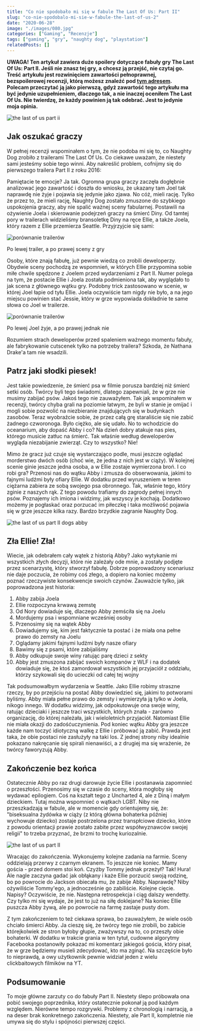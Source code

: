 ```yaml
---
title: "Co nie spodobało mi się w fabule The Last Of Us: Part II"
slug: "co-nie-spodobalo-mi-sie-w-fabule-the-last-of-us-2"
date: "2020-06-28"
image: "./images/080.jpg"
categories: ["Gaming", "Recenzje"]
tags: ["gaming", "gry", "naughty dog", "playstation"]
relatedPosts: []
---
```


**UWAGA! Ten artykuł zawiera duże spoilery dotyczące fabuły gry The Last Of Us: Part II. Jeśli nie znasz tej gry, a chcesz ją przejść, nie czytaj go. Treść artykułu jest rozwinięciem zawartości pełnoprawnej, bezspoilerowej recenzji, którą możesz znaleźć pod [tym adresem](/recenzja-the-last-of-us-part-2-gra-niestety-nieidealna/). Polecam przeczytać ją jako pierwszą, gdyż zawartość tego artykułu ma być jedynie uzupełnieniem, dlaczego tak, a nie inaczej oceniłem The Last Of Us. Nie twierdzę, że każdy powinien ją tak odebrać. Jest to jedynie moja opinia.**

![the last of us part ii](images/The-Last-of-Us™-Part-II_20200619204344-1366x768.jpg)

## Jak oszukać graczy

W pełnej recenzji wspominałem o tym, że nie podoba mi się to, co Naughty Dog zrobiło z trailerami The Last Of Us. Co ciekawe uważam, że niestety sami jesteśmy sobie tego winni. Aby nakreślić problem, cofnijmy się do pierwszego trailera Part II z roku 2016:

<YouTube id='W2Wnvvj33Wo' title='The Last Of Us Part II trailer'></YouTube>

Pamiętacie te emocje? Ja tak. Ogromna grupa graczy zaczęła dogłębnie analizować jego zawartość i doszła do wniosku, że ukazany tam Joel tak naprawdę nie żyje i pojawia się jedynie jako zjawa. No cóż, mieli rację. Tylko że przez to, że mieli rację, Naughty Dog zostało zmuszone do szybkiego uspokojenia graczy, aby nie spalić ważnej sceny fabularnej. Postawili na ożywienie Joela i skierowanie podejrzeń graczy na śmierć Diny. Od tamtej pory w trailerach widzieliśmy bransoletkę Diny na ręce Ellie, a także Joela, który razem z Ellie przemierza Seattle. Przyjrzyjcie się sami:

![porównanie trailerów](images/tlou2-trailer-porownanie-1366x768.jpg)

<ImageDescription>Po lewej trailer, a po prawej sceny z gry</ImageDescription>

Osoby, które znają fabułę, już pewnie wiedzą co zrobili deweloperzy. Obydwie sceny pochodzą ze wspomnień, w których Ellie przypomina sobie miłe chwile spędzone z Joelem przed wydarzeniami z Part II. Numer polega na tym, że postacie Ellie i Joela została podmieniona tak, aby wyglądało to jak scena z głównego wątku gry. Podobny trick zastosowano w scenie, w której Joel łapie od tyłu Ellie. Joela oczywiście tam nigdy nie było, a na jego miejscu powinien stać Jessie, który w grze wypowiada dokładnie te same słowa co Joel w trailerze.

![porównanie trailerów](images/tlou2-trailer-porownanie-2-1366x384.jpg)

<ImageDescription>Po lewej Joel żyje, a po prawej jednak nie</ImageDescription>

Rozumiem strach deweloperów przed spaleniem ważnego momentu fabuły, ale fabrykowanie cutscenek tylko na potrzeby trailera? Szkoda, że Nathana Drake'a tam nie wsadzili.

## Patrz jaki słodki piesek!

Jest takie powiedzenie, że śmierć psa w filmie porusza bardziej niż śmierć setki osób. Twórcy byli tego świadomi, dlatego zapewniali, że w grze nie musimy zabijać psów. Jakoś tego nie zauważyłem. Tak jak wspominałem w recenzji, twórcy chyba grali na poziomie łatwym, że byli w stanie je omijać i mogli sobie pozwolić na niezbieranie znajdujących się w budynkach zasobów. Teraz wyobraźcie sobie, że przez całą grę staraliście się nie zabić żadnego czworonoga. Było ciężko, ale się udało. No to wchodzicie do oceanarium, aby dopaść Abby i co? Na dzień dobry atakuje nas pies, którego musicie zatłuc na śmierć. Tak właśnie według deweloperów wygląda niezabijanie zwierząt. Czy to wszystko? Nie!

Mimo że gracz już czuje się wystarczająco podle, musi jeszcze oglądać morderstwo dwóch osób (choć wie, że jedna z nich jest w ciąży). W kolejnej scenie ginie jeszcze jedna osoba, a w Ellie zostaje wymierzona broń. I co robi gra? Przenosi nas do wątku Abby i zmusza do obserwowania, jakimi to fajnymi ludźmi były ofiary Ellie. W dodatku przed wyruszeniem w teren ciężarna zabiera ze sobą swojego psa obronnego. Tak, właśnie tego, który zginie z naszych rąk. Z tego powodu trafiamy do zagrody pełnej innych psów. Poznajemy ich imiona i widzimy, jak wszyscy je kochają. Dodatkowo możemy je pogłaskać oraz porzucać im piłeczkę i taka możliwość pojawia się w grze jeszcze kilka razy. Bardzo brzydkie zagranie Naughty Dog.

![the last of us part II dogs abby](images/tlou-2-dogs-1364x768.jpg)

## Zła Ellie! Zła!

Wiecie, jak odebrałem cały wątek z historią Abby? Jako wytykanie mi wszystkich złych decyzji, które nie zależały ode mnie, a zostały podjęte przez scenarzystę, który stworzył fabułę. Dobrze poprowadzony scenariusz nie daje poczucia, że robimy coś złego, a dopiero na koniec możemy poznać rzeczywiste konsekwencje swoich czynów. Zauważcie tylko, jak poprowadzona jest historia:

1. Abby zabija Joela
2. Ellie rozpoczyna krwawą zemstę
3. Od Nory dowiaduje się, dlaczego Abby zemściła się na Joelu
4. Mordujemy psa i wspomniane wcześniej osoby
5. Przenosimy się na wątek Abby
6. Dowiadujemy się, kim jest faktycznie ta postać i że miała ona pełne prawo do zemsty na Joelu
7. Oglądamy jakimi fajnymi ludźmi były nasze ofiary
8. Bawimy się z psami, które zabijaliśmy
9. Abby odkupuje swoje winy ratując parę dzieci z sekty
10. Abby jest zmuszona zabijać swoich kompanów z WLF i na dodatek dowiaduje się, że ktoś zamordował wszystkich jej przyjaciół z oddziału, którzy szykowali się do ucieczki od całej tej wojny

Tak podsumowałbym wydarzenia w Seattle. Jako Ellie robimy straszne rzeczy, by po przejściu na postać Abby dowiedzieć się, jakimi to potworami byliśmy. Abby miała pełne prawo do zemsty i wymierzyła ją tylko w Joela, nikogo innego. W dodatku widzimy, jak odpokutowuje ona swoje winy, ratując dzieciaki i jeszcze traci wszystkich, których znała - zarówno organizację, do której należała, jak i wieloletnich przyjaciół. Natomiast Ellie nie miała okazji do zadośćuczynienia. Pod koniec wątku Abby gra jeszcze każde nam toczyć idiotyczną walkę z Ellie i próbować ją zabić. Prawda jest taka, że obie postaci nie zasłużyły na taki los. Z jednej strony niby idealnie pokazano nakręcanie się spirali nienawiści, a z drugiej ma się wrażenie, że twórcy faworyzują Abby.

## Zakończenie bez końca

Ostatecznie Abby po raz drugi darowuje życie Ellie i postanawia zapomnieć o przeszłości. Przenosimy się w czasie do sceny, która mogłoby się wydawać epilogiem. Coś na kształt tego z Uncharted 4, ale z Diną i małym dzieckiem. Tutaj można wspomnieć o wątkach LGBT. Niby nie przeszkadzają w fabule, ale w momencie gdy orientujemy się, że: "biseksualna żydówka w ciąży (z którą główna bohaterka później wychowuje dziecko) zostaje postrzelona przez transpłciowe dziecko, które z powodu orientacji prawie zostało zabite przez współwyznawców swojej religii" to trzeba przyznać, że brzmi to trochę kuriozalnie.

![the last of us part II](images/The-Last-of-Us™-Part-II_20200623234427-1366x768.jpg)

Wracając do zakończenia. Wykonujemy kolejne zadania na farmie. Sceny oddzielają przerwy z czarnym ekranem. To jeszcze nie koniec. Mamy gościa - przed domem stoi koń. Czyżby Tommy jednak przeżył? Tak! Hura! Ale nagle zaczyna gadać jak obłąkany i każe Ellie porzucić swoją rodzinę, bo po powrocie do Jackson obiecała mu, że zabije Abby. Naprawdę? Niby ożywiliście Tommy'ego, a jednocześnie go zabiliście. Kolejne cięcie. Napisy? Oczywiście, że nie. Następna retrospekcja i ciąg dalszy wendetty. Czy tylko mi się wydaje, że jest to już na siłę doklejane? Na koniec Ellie puszcza Abby żywą, ale po powrocie na farmę zastaje pusty dom.

Z tym zakończeniem to też ciekawa sprawa, bo zauważyłem, że wiele osób chciało śmierci Abby. Ja cieszę się, że twórcy tego nie zrobili, bo zabicie którejkolwiek ze stron byłoby głupie, zważywszy na to, co przeszły obie bohaterki. W dodatku w trakcie grania w ten tytuł, cudowne algorytmy Facebooka postanowiły pokazać mi komentarz jakiegoś gościa, który pisał, że w grze będziemy musieli zdecydować, kto ma zginąć. Na szczęście było to nieprawdą, a owy użytkownik pewnie widział jeden z wielu clickbaitowych filmików na YT.

## Podsumowanie

To moje główne zarzuty co do fabuły Part II. Niestety ślepo próbowała ona pobić swojego poprzednika, który ostatecznie pokonał ją pod każdym względem. Nierówne tempo rozgrywki. Problemy z chronologią i narracją, a na deser brak konkretnego zakończenia. Niestety, ale Part II, kompletnie nie umywa się do stylu i spójności pierwszej części.
